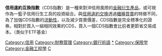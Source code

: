 {{Unreferenced |time=2010-02-10T08:22:40+00:00 }}
{{noteTA
|G1=Economics
|1=zh-cn:信贷违约掉期;zh-hk:信用違約互換;zh-tw:信用違約交換;
|2=zh-cn:掉期交易;zh-hk:互換交易;zh-tw:交換交易;
|3=zh-cn:违约掉期;zh-hk:互換交易;;zh-tw:違約交換;
|4=zh-cn:信用违约掉期;zh-hk:信用違約互換;zh-tw:信用違約交換;
}}

'''信用違約互換指數'''（CDS指數）是一種來對沖信用風險的[[衍生工具|金融衍生產品]]，或可視作為一籃子信用衍生工具的投資組合。與[[信用違約交换|信用違約交换]]透過[[櫃檯買賣|櫃檯買賣]]的特徵不同，為了加強CDS指數的[[流動性|流動性]]，以及減少買賣價差，CDS指數是完全標準化的證券。相對於買入一組相同效果的CDS，買入一個CDS指數會比前者更節省交易成本。（类似于ETF基金）

{{Finance-stub}}
[[Category:信用|Category:信用]]
[[Category:財務管理|Category:財務管理]]
[[Category:銀行術語|Category:銀行術語]]
[[Category:保險|*]]
[[Category:保險学|Category:保險学]]
[[Category:金融工程學|Category:金融工程學]]
[[Category:金融衍生工具|C]]